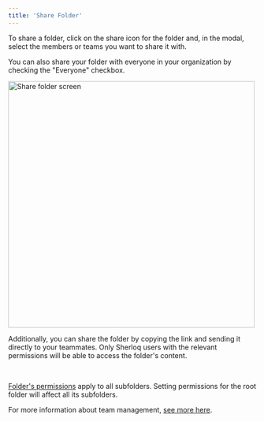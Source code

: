 ```yaml
---
title: 'Share Folder'
---
```


To share a folder, click on the share icon for the folder and, in the modal, select the members or teams you want to share it with.

You can also share your folder with everyone in your organization by checking the "Everyone" checkbox.

<img width="500" alt="Share folder screen" src="/images/share_folder.png" />

Additionally, you can share the folder by copying the link and sending it directly to your teammates. Only Sherloq users with the relevant permissions will be able to access the folder's content.

<br />

<Note>[Folder's permissions](/permissions) apply to all subfolders. Setting permissions for the root folder will affect all its subfolders.</Note>

<Note>For more information about team management, [see more here](/team_management).</Note>